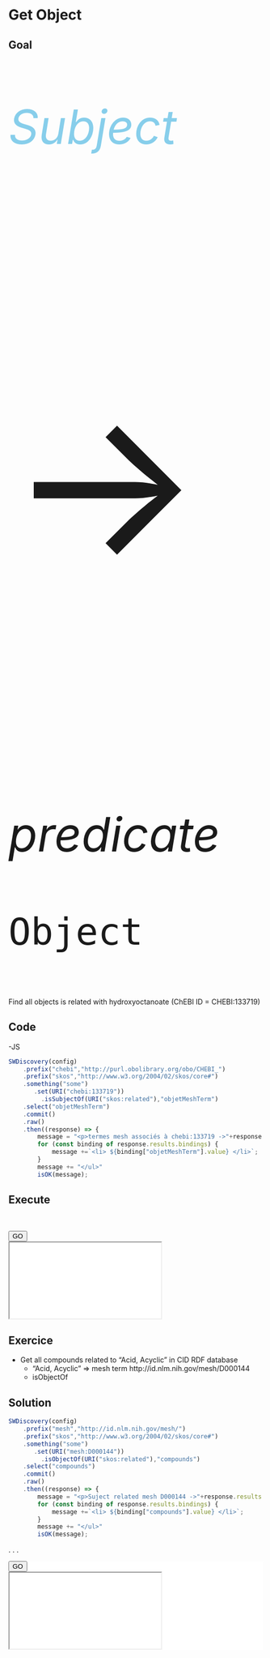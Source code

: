 # Get Object
## Goal

::: {.absolute left=0 top=200 width="50" height="250" style="font-size:70pt; color:#87CEEB; "}
*Subject*
:::
::: {.absolute left=350 top=0 width="500" height="250" style="font-size:300pt; "}
→
:::
::: {.absolute left=350 top=270 width="50" height="300" style="font-size:70pt; "}
*predicate*
:::
::: {.absolute left=750 top=200 width="50" height="250" style="font-size:65pt; "}
`Object`
:::

Find all objects is related with hydroxyoctanoate (ChEBI ID = CHEBI:133719)

## Code
-JS
```.js
SWDiscovery(config)
    .prefix("chebi","http://purl.obolibrary.org/obo/CHEBI_")
    .prefix("skos","http://www.w3.org/2004/02/skos/core#")
    .something("some")
       .set(URI("chebi:133719"))
         .isSubjectOf(URI("skos:related"),"objetMeshTerm")
    .select("objetMeshTerm")
    .commit()
    .raw()
    .then((response) => {
        message = "<p>termes mesh associés à chebi:133719 ->"+response.results.bindings.length + "</p><ul>" ;
        for (const binding of response.results.bindings) {
            message +=`<li> ${binding["objetMeshTerm"].value} </li>`;
        }
        message += "</ul>"
        isOK(message);
```

## Execute
<br>
```{=html}
<script 
  type="text/javascript" 
  src="execute.js"></script>
<!-- Button to execute  -->
<button
  id="btSaGE"
  onclick="ExecuteIframe('btSaGE', 'SaGE', './samples/get_objects.html',[500,400])">
  GO
</button>
<!-- Where we show result of script -->
<div id="SaGE">
  <!-- We need add iframe to quarto keep source file -->
  <iframe
    src="./samples/get_objects.html"
  >
  </iframe>
</div>
<script>
  // To no execute we delete Iframe
  ExecuteInit("SaGE");
</script>
```

## Exercice

* Get all compounds related to "Acid, Acyclic" in CID RDF database
    + "Acid, Acyclic" => mesh term http://id.nlm.nih.gov/mesh/D000144
    + isObjectOf

## Solution
```.js
SWDiscovery(config)
    .prefix("mesh","http://id.nlm.nih.gov/mesh/")
    .prefix("skos","http://www.w3.org/2004/02/skos/core#")
    .something("some")
       .set(URI("mesh:D000144"))
         .isObjectOf(URI("skos:related"),"compounds")
    .select("compounds")
    .commit()
    .raw()
    .then((response) => {
        message = "<p>Suject related mesh D000144 ->"+response.results.bindings.length + "</p><ul>" ;
        for (const binding of response.results.bindings) {
            message +=`<li> ${binding["compounds"].value} </li>`;
        }
        message += "</ul>"
        isOK(message);
```
. . .

::: {.absolute right=0 top=200 style="background: white;"}
```{=html}
<script 
  type="text/javascript" 
  src="execute.js"></script>
<!-- Button to execute  -->
<button
  id="btSoGE"
  onclick="ExecuteIframe('btSoGE', 'SoGE', './solutions/get_subjects.html',[600,300])">
  GO
</button>
<!-- Where we show result of script -->
<div id="SoGE">
  <!-- We need add iframe to quarto keep source file -->
  <iframe
    src="./solutions/get_subjects.html"
  >
  </iframe>
</div>
<script>
  // To no execute we delete Iframe
  ExecuteInit("SoGE");
</script>
```
:::